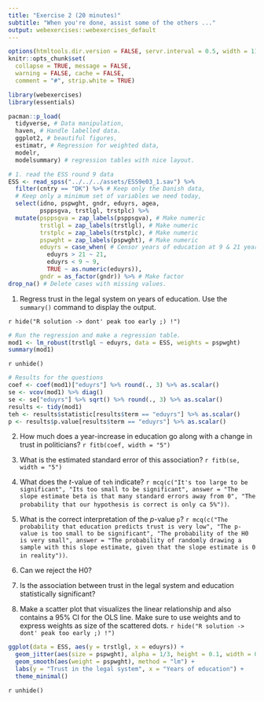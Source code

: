 ```yaml
---
title: "Exercise 2 (20 minutes)"
subtitle: "When you're done, assist some of the others ..."
output: webexercises::webexercises_default
---
```


```r
options(htmltools.dir.version = FALSE, servr.interval = 0.5, width = 115, digits = 2)
knitr::opts_chunk$set(
  collapse = TRUE, message = FALSE, 
  warning = FALSE, cache = FALSE,
  comment = "#", strip.white = TRUE)

library(webexercises)
library(essentials)
```

```r
pacman::p_load(
  tidyverse, # Data manipulation,
  haven, # Handle labelled data.
  ggplot2, # beautiful figures,
  estimatr, # Regression for weighted data,
  modelr, 
  modelsummary) # regression tables with nice layout.

# 1. read the ESS round 9 data
ESS <- read_spss("../../../assets/ESS9e03_1.sav") %>%
  filter(cntry == "DK") %>% # Keep only the Danish data,
  # Keep only a minimum set of variables we need today,
  select(idno, pspwght, gndr, eduyrs, agea, 
         psppsgva, trstlgl, trstplc) %>%
  mutate(psppsgva = zap_labels(psppsgva), # Make numeric
         trstlgl = zap_labels(trstlgl), # Make numeric
         trstplc = zap_labels(trstplc), # Make numeric
         pspwght = zap_labels(pspwght), # Make numeric
         eduyrs = case_when( # Censor years of education at 9 & 21 years.
           eduyrs > 21 ~ 21,
           eduyrs < 9 ~ 9,
           TRUE ~ as.numeric(eduyrs)),
         gndr = as_factor(gndr)) %>% # Make factor
drop_na() # Delete cases with missing values.
```

1. Regress trust in the legal system on years of education. Use the `summary()` command to display the output.  

`r hide("R solution -> dont' peak too early ;) !")`
```r
# Run the regression and make a regression table.
mod1 <- lm_robust(trstlgl ~ eduyrs, data = ESS, weights = pspwght)
summary(mod1)
```
`r unhide()`
```r
# Results for the questions
coef <- coef(mod1)["eduyrs"] %>% round(., 3) %>% as.scalar()
se <- vcov(mod1) %>% diag()
se <- se["eduyrs"] %>% sqrt() %>% round(., 3) %>% as.scalar()
results <- tidy(mod1)
teh <- results$statistic[results$term == "eduyrs"] %>% as.scalar()
p <- results$p.value[results$term == "eduyrs"] %>% as.scalar()
```

2. How much does a year-increase in education go along with a change in trust in politicians? `r fitb(coef, width = "5")` 

3. What is the estimated standard error of this association? `r fitb(se, width = "5")`

4. What does the *t*-value of `teh` indicate? `r mcq(c("It's too large to be significant", "Its too small to be significant", answer = "The slope estimate beta is that many standard errors away from 0", "The probability that our hypothesis is correct is only ca 5%"))`.

5. What is the correct interpretation of the *p*-value `p`? `r mcq(c("The probability that education predicts trust is very low", "The p-value is too small to be significant", "The probability of the H0 is very small", answer = "The probability of randomly drawing a sample with this slope estimate, given that the slope estimate is 0 in reality"))`.

6. Can we reject the H0?

7. Is the association between trust in the legal system and education statistically significant?

8. Make a scatter plot that visualizes the linear relationship and also contains a 95% CI for the OLS line. Make sure to use weights and to express weights as size of the scattered dots.
`r hide("R solution -> dont' peak too early ;) !")`
```r
ggplot(data = ESS, aes(y = trstlgl, x = eduyrs)) +
  geom_jitter(aes(size = pspwght), alpha = 1/3, height = 0.1, width = 0.1) +
  geom_smooth(aes(weight = pspwght), method = "lm") +
  labs(y = "Trust in the legal system", x = "Years of education") +
  theme_minimal()
```
`r unhide()`
